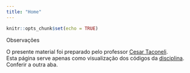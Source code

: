 ```yaml
---
title: "Home"
---
```


```r
knitr::opts_chunk$set(echo = TRUE)
```

<div class="panel panel-primary">
  <div class="panel-heading">Observações</div>
  <div class="panel-body">
O presente material foi preparado pelo professor [Cesar Taconeli](https://docs.ufpr.br/~taconeli/).   
Esta página serve apenas como visualização dos códigos da [disciplina](https://docs.ufpr.br/~taconeli/CE22519/CE22519.html). Conferir a outra aba.
</div>
</div>